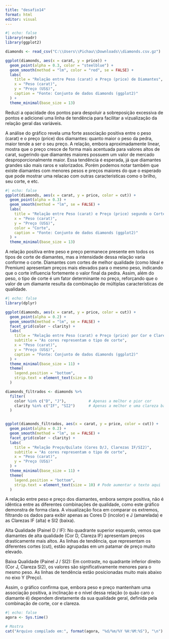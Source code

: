 ---
title: "desafio14"
format: html
editor: visual
---

```{r}
#| echo: false
library(readr)
library(ggplot2)

diamonds <- read_csv("C:\\Users\\Pichau\\Downloads\\diamonds.csv.gz")

ggplot(diamonds, aes(x = carat, y = price)) +
  geom_point(alpha = 0.3, color = "steelblue") +
  geom_smooth(method = "lm", color = "red", se = FALSE) +
  labs(
    title = "Relação entre Peso (carat) e Preço (price) de Diamantes",
    x = "Peso (carat)",
    y = "Preço (US$)",
    caption = "Fonte: Conjunto de dados diamonds (ggplot2)"
  ) +
  theme_minimal(base_size = 13)
```

Reduzi a opacidade dos pontos para despoluir a sobreposição excessiva de pontos e adicionei uma linha de tendência para facilitar a vizualização da relação geral das variáveis.

A análise do gráfico revela uma forte associação positiva entre o peso (carat) e o preço (price) dos diamantes: quanto maior o peso da pedra, maior tende a ser o seu preço. A relação, embora aproximadamente linear, mostra que o preço cresce de forma mais acentuada para valores altos de carat, sugerindo que diamantes maiores possuem um valor de mercado desproporcionalmente maior. Essa tendência é esperada, já que diamantes grandes são mais raros e valorizados. Porém podemos notar também que existe diamantes com menores pesos e preços maiores do que o esperado que pode mostrar uma relacao com outras caracteristicas como o brilho, seu corte, e etc.

```{r}
#| echo: false
ggplot(diamonds, aes(x = carat, y = price, color = cut)) +
  geom_point(alpha = 0.3) +
  geom_smooth(method = "lm", se = FALSE) +
  labs(
    title = "Relação entre Peso (carat) e Preço (price) segundo o Corte do Diamante",
    x = "Peso (carat)",
    y = "Preço (US$)",
    color = "Corte",
    caption = "Fonte: Conjunto de dados diamonds (ggplot2)"
  ) +
  theme_minimal(base_size = 13)
```

A relação positiva entre peso e preço permanece presente em todos os tipos de corte de diamantes, mas a intensidade dessa relação varia conforme o corte. Diamantes com cortes de melhor qualidade (como Ideal e Premium) apresentam preços mais elevados para o mesmo peso, indicando que o corte influencia fortemente o valor final da pedra. Assim, além do peso, o tipo de corte é um fator determinante no preço, reforçando que o valor de um diamante resulta da combinação de múltiplas características de qualidade.

```{r}
#| echo: false
library(dplyr)

ggplot(diamonds, aes(x = carat, y = price, color = cut)) +
  geom_point(alpha = 0.2) +
  geom_smooth(method = "lm", se = FALSE) +
  facet_grid(color ~ clarity) +
  labs(
    title = "Relação entre Peso (carat) e Preço (price) por Cor e Clareza do Diamante",
    subtitle = "As cores representam o tipo de corte",
    x = "Peso (carat)",
    y = "Preço (US$)",
    caption = "Fonte: Conjunto de dados diamonds (ggplot2)"
  ) +
  theme_minimal(base_size = 11) +
  theme(
    legend.position = "bottom",
    strip.text = element_text(size = 8)
  )

diamonds_filtrados <- diamonds %>%
  filter(
    color %in% c("D", "J"),          # Apenas a melhor e pior cor
    clarity %in% c("IF", "SI2")      # Apenas a melhor e uma clareza baixa
  )


ggplot(diamonds_filtrados, aes(x = carat, y = price, color = cut)) +
  geom_point(alpha = 0.2) +
  geom_smooth(method = "lm", se = FALSE) +
  facet_grid(color ~ clarity) +
  labs(
    title = "Relação Preço/Quilate (Cores D/J, Clarezas IF/SI2)",
    subtitle = "As cores representam o tipo de corte",
    x = "Peso (carat)",
    y = "Preço (US$)"
  ) +
  theme_minimal(base_size = 11) +
  theme(
    legend.position = "bottom",
    strip.text = element_text(size = 10) # Pode aumentar o texto aqui
  )
```

A relação entre peso e preço dos diamantes, embora sempre positiva, não é idêntica entre as diferentes combinações de qualidade, como este gráfico demonstra de forma clara. A visualização foca em comparar os extremos, filtrando os dados para exibir apenas as Cores D (incolor) e J (amarelada) e as Clarezas IF (alta) e SI2 (baixa).

Alta Qualidade (Painel D / IF): No quadrante superior esquerdo, vemos que diamantes de alta qualidade (Cor D, Clareza IF) apresentam preços drasticamente mais altos. As linhas de tendência, que representam os diferentes cortes (cut), estão agrupadas em um patamar de preço muito elevado.

Baixa Qualidade (Painel J / SI2): Em contraste, no quadrante inferior direito (Cor J, Clareza SI2), os valores são significativamente menores para o mesmo peso. As linhas de tendência estão posicionadas muito mais abaixo no eixo Y (Preço).

Assim, o gráfico confirma que, embora peso e preço mantenham uma associação positiva, a inclinação e o nível dessa relação (o quão caro o diamante é) dependem diretamente da sua qualidade geral, definida pela combinação de corte, cor e clareza.

```{r}
#| echo: false
agora <- Sys.time()

# Mostra
cat("Arquivo compilado em:", format(agora, "%d/%m/%Y %H:%M:%S"), "\n")
```
